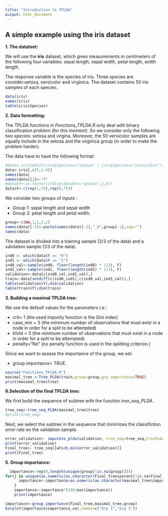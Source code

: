 ```yaml
---
title: "Introduction to TPLDA"
output: html_document
---
```

## A simple example using the iris dataset

**1. The datatset:**

We will use the **iris** dataset, which gives measurements in centimeters of the following four variables: sepal length, sepal width, petal length, width length.
 
The response variable is the species of iris. Three species are consider:setosa, versicolor and virginica. The dataset contains 50 iris samples of each species.

```r
data(iris)
names(iris)
table(iris$Species)
```

**2. Data formatting:**

The TPLDA functions in *Fonctions_TPLDA.R* only deal with binary classification problem (for this moment). 
So we consider only the following two species: setosa and virgina. Moreover, the 50 versicolor samples are equally include in the setosa and the virginica group (in order to make the problem harder).

The data have to have the following format:

```r
#data<-iris[which(iris$Species=="setosa" | iris$Species=="versicolor"),c(5,1:4)]
data<-iris[,c(5,1:4)]
names(data)
names(data)[1]<-"Y"
#data$Y<-as.factor(ifelse(data$Y=="setosa",1,0))
data$Y<-c(rep(1,75),rep(0,75))
```

We consider two groups of inputs : 

 - Group 1: sepal length and sepal width
 - Group 2: petal length and petal width.

```r
group<-c(NA,1,1,2,2)
names(data)[-1]<-paste(names(data)[-1],"_G",group[-1],sep="")
names(data)
```

The dataset is divided into a training sample (2/3 of the data) and a validation sample (1/3 of the data).


```r
ind0 <- which(data$Y == "0")
ind1 <- which(data$Y == "1")
ind0_val<-sample(ind0, floor(length(ind0) * 1/3), F)
ind1_val<-sample(ind1, floor(length(ind1) * 1/3), F)
validation<-data[c(ind0_val,ind1_val),]
train<-data[setdiff(c(ind0,ind1),c(ind0_val,ind1_val)),]
table(validation$Y);dim(validation)
table(train$Y);dim(train)
```  

**3. Building a maximal TPLDA tree:**

We use the default values for the parameters i.e.:

- crit= 1 (the used impurity function is the Gini index)
- case_min = 3 (the minimum number of observations that must exist in a node in order for a split to be attempted)
- kfold = 3 (the minimum number of observations that must exist in a node in order for a split to be attempted)
- penalty="No" (no penalty function is used in the splitting criterion.)

Since we want to assess the importance of the group, we set:

- group.importance= TRUE.

```r
source("Fonctions_TPLDA.R")
maximal_tree <-Tree_PLDA(train,group=group,grp.importance=TRUE)
print(maximal_tree$tree)
``` 


**6.Selection of the final TPLDA tree:**

We first build the sequence of subtree with the function *tree_seq_PLDA*.


```r
tree_seq<-tree_seq_PLDA(maximal_tree$tree)
#print(tree_seq)
``` 

Next, we select the subtree in the sequence that minimizes the classifiction error rate on the validation sample.

```r
error_validation<- impurete_plda(validation, tree_seq=tree_seq,treePLDA=maximal_tree)$impurete$Misclass
print(error_validation)
Final_tree<- tree_seq[[which.min(error_validation)]]
print(Final_tree)
``` 

**5. Group importance:**

```r
  importance<-rep(0,length(unique(group[!is.na(group)])))
for(j in unique(as.numeric(as.character(Final_tree$parent[!is.na(Final_tree$parent)])))){
      importance<-importance+as.numeric(as.character(maximal_tree$importance[[j]]))
    }
    importance<-importance*(100/max(importance))
    print(importance)
``` 

```r
importance<-group_importance(Final_tree,maximal_tree,group)
barplot(importance$importance_cor,names=c("Grp 1","Grp 2"))
``` 
  
